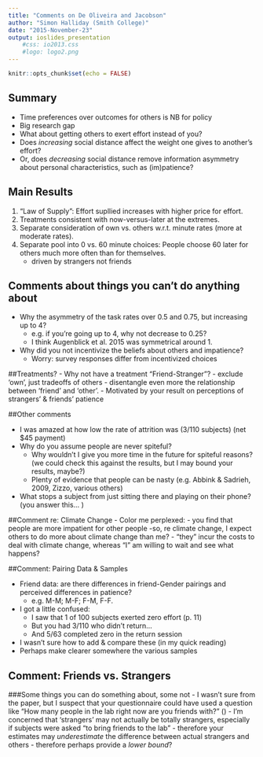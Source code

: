 ```yaml
---
title: "Comments on De Oliveira and Jacobson"
author: "Simon Halliday (Smith College)"
date: "2015-November-23"
output: ioslides_presentation
    #css: io2013.css
    #logo: logo2.png
---
```


```r
knitr::opts_chunk$set(echo = FALSE)
```

## Summary

- Time preferences over outcomes for others is NB for policy
- Big research gap
- What about getting others to exert effort instead of you?
- Does *increasing* social distance affect the weight one gives to another's effort? 
- Or, does *decreasing* social distance remove information asymmetry about personal characteristics, such as (im)patience? 

## Main Results

1. "Law of Supply": Effort supllied increases with higher price for effort. 
2. Treatments consistent with now-versus-later at the extremes. 
3. Separate consideration of own vs. others w.r.t. minute rates (more at moderate rates). 
4. Separate pool into 0 vs. 60 minute choices: People choose 60 later for others much more often than for themselves. 
    - driven by strangers not friends

## Comments about things you can't do anything about

- Why the asymmetry of the task rates over 0.5 and 0.75, but increasing up to 4? 
    - e.g. if you're going up to 4, why not decrease to 0.25? 
    - I think Augenblick et al. 2015 was symmetrical around 1. 
- Why did you not incentivize the beliefs about others and impatience?
    - Worry: survey responses differ from incentivized choices

##Treatments?
- Why not have a treatment "Friend-Stranger"?
    - exclude 'own', just tradeoffs of others
    - disentangle even more the relationship between 'friend' and 'other'. 
    - Motivated by your result on perceptions of strangers' & friends' patience 
    
##Other comments

- I was amazed at how low the rate of attrition was (3/110 subjects) (net $45 payment)
- Why do you assume people are never spiteful? 
    - Why wouldn't I give you more time in the future for spiteful reasons? (we could check this against the results, but I may bound your results, maybe?)
    - Plenty of evidence that people can be nasty (e.g. Abbink & Sadrieh, 2009, Zizzo, various others)
- What stops a subject from just sitting there and playing on their phone? (you answer this... )

##Comment re: Climate Change
- Color me perplexed: 
    - you find that people are more impatient for other people
    -so, re climate change, I expect others to do more about climate change than me?
    - "they" incur the costs to deal with climate change, whereas "I" am willing to wait and see what happens?

##Comment: Pairing Data & Samples

- Friend data: are there differences in friend-Gender pairings and perceived differences in patience? 
    - e.g. M-M; M-F; F-M, F-F. 
- I got a little confused: 
    - I saw that 1 of 100 subjects exerted zero effort (p. 11)
    - But you had 3/110 who didn't return... 
    - And 5/63 completed zero in the return session
- I wasn't sure how to add & compare these (in my quick reading)
- Perhaps make clearer somewhere the various samples

## Comment: Friends vs. Strangers
###Some things you can do something about, some not
- I wasn't sure from the paper, but I suspect that your questionnaire could have used a question like "How many people in the lab right now are you friends with?" ()
    - I'm concerned that 'strangers' may not actually be totally strangers, especially if subjects were asked "to bring friends to the lab"
    - therefore your estimates may *underestimate* the difference between actual strangers and others 
    - therefore perhaps provide a *lower bound*? 
    
